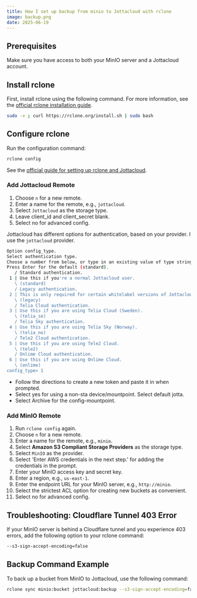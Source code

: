 ```yaml
---
title: How I set up backup from minio to Jottacloud with rclone
image: backup.png
date: 2025-06-19
---
```


## Prerequisites

Make sure you have access to both your MinIO server and a Jottacloud account.

## Install rclone

First, install rclone using the following command. For more information, see the [official rclone installation guide](https://rclone.org/install/).

```bash
sudo -v ; curl https://rclone.org/install.sh | sudo bash
```

## Configure rclone

Run the configuration command:

```bash
rclone config
```

See the [official guide for setting up rclone and Jottacloud](https://rclone.org/jottacloud/).

### Add Jottacloud Remote

1. Choose `n` for a new remote.
2. Enter a name for the remote, e.g., `jottacloud`.
3. Select `Jottacloud` as the storage type.
4. Leave client_id and client_secret blank.
5. Select no for advanced config.

Jottacloud has different options for authentication, based on your provider. I use the `jottacloud` provider.

```bash
Option config_type.
Select authentication type.
Choose a number from below, or type in an existing value of type string.
Press Enter for the default (standard).
   / Standard authentication.
 1 | Use this if you're a normal Jottacloud user.
   \ (standard)
   / Legacy authentication.
 2 | This is only required for certain whitelabel versions of Jottacloud and not recommended for normal users.
   \ (legacy)
   / Telia Cloud authentication.
 3 | Use this if you are using Telia Cloud (Sweden).
   \ (telia_se)
   / Telia Sky authentication.
 4 | Use this if you are using Telia Sky (Norway).
   \ (telia_no)
   / Tele2 Cloud authentication.
 5 | Use this if you are using Tele2 Cloud.
   \ (tele2)
   / Onlime Cloud authentication.
 6 | Use this if you are using Onlime Cloud.
   \ (onlime)
config_type> 1
```

- Follow the directions to create a new token and paste it in when prompted.
- Select yes for using a non-sta device/mountpoint. Select default jotta.
- Select Archive for the config-mountpoint.

### Add MinIO Remote

1. Run `rclone config` again.
2. Choose `n` for a new remote.
3. Enter a name for the remote, e.g., `minio`.
4. Select **Amazon S3 Compliant Storage Providers** as the storage type.
5. Select `MinIO` as the provider.
6. Select 'Enter AWS credentials in the next step.' for adding the credentials in the prompt.
7. Enter your MinIO access key and secret key.
8. Enter a region, e.g., `us-east-1`.
9. Enter the endpoint URL for your MinIO server, e.g., `http://minio`.
10. Select the strictest ACL option for creating new buckets as convenient.
11. Select no for advanced config.

## Troubleshooting: Cloudflare Tunnel 403 Error

If your MinIO server is behind a Cloudflare tunnel and you experience 403 errors, add the following option to your rclone command:

```bash
--s3-sign-accept-encoding=false
```

## Backup Command Example

To back up a bucket from MinIO to Jottacloud, use the following command:

```bash
rclone sync minio:bucket jottacloud:backup --s3-sign-accept-encoding=false
```